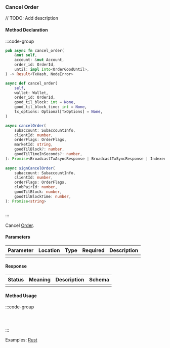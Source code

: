 ### Cancel Order

// TODO: Add description

#### Method Declaration

:::code-group

```rust [Rust]
pub async fn cancel_order(
    &mut self,
    account: &mut Account,
    order_id: OrderId,
    until: impl Into<OrderGoodUntil>,
) -> Result<TxHash, NodeError>
```

```python [Python]
async def cancel_order(
    self,
    wallet: Wallet,
    order_id: OrderId,
    good_til_block: int = None,
    good_til_block_time: int = None,
    tx_options: Optional[TxOptions] = None,
)
```

```typescript [TypeScript]
async cancelOrder(
    subaccount: SubaccountInfo,
    clientId: number,
    orderFlags: OrderFlags,
    marketId: string,
    goodTilBlock?: number,
    goodTilTimeInSeconds?: number,
): Promise<BroadcastTxAsyncResponse | BroadcastTxSyncResponse | IndexedTx>
 
async signCancelOrder(
    subaccount: SubaccountInfo,
    clientId: number,
    orderFlags: OrderFlags,
    clobPairId: number,
    goodTilBlock: number,
    goodTilBlockTime: number,
): Promise<string>
```

```url [API]

```

:::

Cancel [Order].

[Order]: https://docs.rs/dydx-proto/0.2.0/x86_64-unknown-linux-gnu/dydx_proto/dydxprotocol/clob/struct.Order.html

#### Parameters

| Parameter | Location | Type  | Required | Description |
| --------- | -------- | ----- | -------- | ----------- |
|           |          |       |          |             |

#### Response

| Status | Meaning | Description | Schema |
| ------ | ------- | ----------- | ------ |
|        |         |             |        |

#### Method Usage

:::code-group

```rust [Rust]
```

```python [Python]

```

```typescript [TypeScript]

```

:::

Examples: [Rust]

[Rust]: https://github.com/dydxprotocol/v4-clients/blob/main/v4-client-rs/client/examples/cancel_order.rs